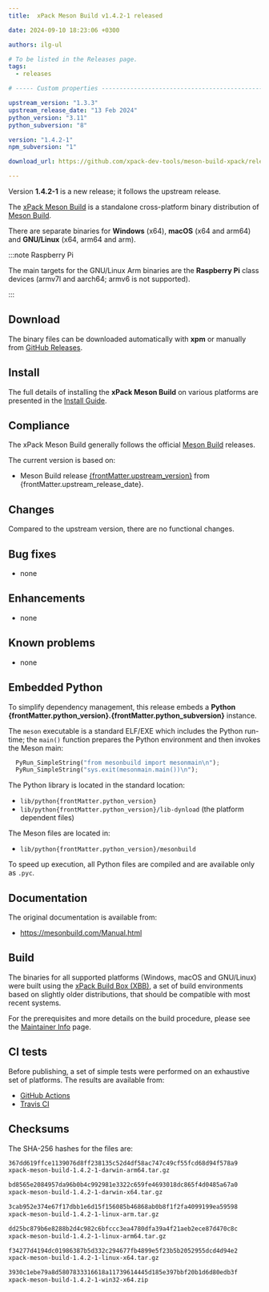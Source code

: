 ```yaml
---
title:  xPack Meson Build v1.4.2-1 released

date: 2024-09-10 18:23:06 +0300

authors: ilg-ul

# To be listed in the Releases page.
tags:
  - releases

# ----- Custom properties -----------------------------------------------------

upstream_version: "1.3.3"
upstream_release_date: "13 Feb 2024"
python_version: "3.11"
python_subversion: "8"

version: "1.4.2-1"
npm_subversion: "1"

download_url: https://github.com/xpack-dev-tools/meson-build-xpack/releases/tag/v1.4.2-1/

---
```


Version **1.4.2-1** is a new release; it follows the upstream release.

<!-- truncate -->



The [xPack Meson Build](https://xpack-dev-tools.github.io/meson-build-xpack/)
is a standalone cross-platform binary distribution of
[Meson Build](https://mesonbuild.org).

There are separate binaries for **Windows** (x64),
**macOS** (x64 and arm64)
and **GNU/Linux** (x64, arm64 and arm).

:::note Raspberry Pi

The main targets for the GNU/Linux Arm
binaries are the **Raspberry Pi** class devices (armv7l and aarch64;
armv6 is not supported).

:::

## Download

The binary files can be downloaded automatically with **xpm** or manually
from <a href={frontMatter.download_url}>GitHub Releases</a>.

<Prerequisites/>

## Install

The full details of installing the **xPack Meson Build**
on various platforms are presented in the [Install Guide](/docs/install/).

## Compliance

The xPack Meson Build generally follows the official
[Meson Build](https://mesonbuild.org) releases.

The current version is based on:

- Meson Build release
[{frontMatter.upstream_version}](https://github.com/mesonbuild/meson/releases/tag/{frontMatter.upstream_version}) from {frontMatter.upstream_release_date}.

## Changes

Compared to the upstream version, there are no functional changes.

## Bug fixes

- none

## Enhancements

- none

## Known problems

- none

## Embedded Python

To simplify dependency management, this release embeds a **Python
{frontMatter.python_version}.{frontMatter.python_subversion}** instance.

The `meson` executable is a standard ELF/EXE which includes the Python
run-time; the `main()` function prepares the Python environment and then
invokes the Meson main:

```python
  PyRun_SimpleString("from mesonbuild import mesonmain\n");
  PyRun_SimpleString("sys.exit(mesonmain.main())\n");
```

The Python library is located in the standard location:

- <code>lib/python{frontMatter.python_version}</code>
- <code>lib/python{frontMatter.python_version}/lib-dynload</code> (the platform dependent files)

The Meson files are located in:

- <code>lib/python{frontMatter.python_version}/mesonbuild</code>

To speed up execution, all Python files are compiled and are
available only as `.pyc`.

## Documentation

The original documentation is available from:

- https://mesonbuild.com/Manual.html

## Build

The binaries for all supported platforms
(Windows, macOS and GNU/Linux) were built using the
[xPack Build Box (XBB)](https://xpack.github.io/xbb/), a set
of build environments based on slightly older distributions, that should be
compatible with most recent systems.

For the prerequisites and more details on the build procedure, please see the
[Maintainer Info](/docs/maintainer/) page.

## CI tests

Before publishing, a set of simple tests were performed on an exhaustive
set of platforms. The results are available from:

- [GitHub Actions](https://github.com/xpack-dev-tools/meson-build-xpack/actions/)
- [Travis CI](https://app.travis-ci.com/github/xpack-dev-tools/meson-build-xpack/builds/)

## Checksums

The SHA-256 hashes for the files are:

```txt
367dd619ffce1139076d8ff238135c52d4df58ac747c49cf55fcd68d94f578a9
xpack-meson-build-1.4.2-1-darwin-arm64.tar.gz

bd8565e2084957da96b0b4c992981e3322c659fe4693018dc865f4d0485a67a0
xpack-meson-build-1.4.2-1-darwin-x64.tar.gz

3cab952e374e67f17dbb1e6d15f156085b46868ab0b8f1f2fa4099199ea59598
xpack-meson-build-1.4.2-1-linux-arm.tar.gz

dd25bc879b6e8288b2d4c982c6bfccc3ea4780dfa39a4f21aeb2ece87d470c8c
xpack-meson-build-1.4.2-1-linux-arm64.tar.gz

f34277d4194dc01986387b5d332c294677fb4899e5f23b5b2052955dcd4d94e2
xpack-meson-build-1.4.2-1-linux-x64.tar.gz

3930c1ebe79a8d5807833316618a11739614445d185e397bbf20b1d6d80edb3f
xpack-meson-build-1.4.2-1-win32-x64.zip

```

<DeprecationNotices/>

<DownloadAnalytics version={frontMatter.version}/>
